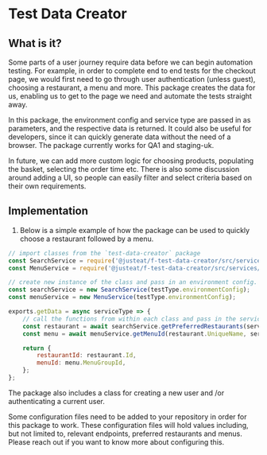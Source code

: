 <Meta title="Documentation/Guides/Test Data Creator"/>

# Test Data Creator

## What is it?

Some parts of a user journey require data before we can begin automation testing. For example, in order to complete end to end tests for the checkout page, we would first need to go through user authentication (unless guest), choosing a restaurant, a menu and more. This package creates the data for us, enabling us to get to the page we need and automate the tests straight away.

In this package, the environment config and service type are passed in as parameters, and the respective data is returned. It could also be useful for developers, since it can quickly generate data without the need of a browser. The package currently works for QA1 and staging-uk.

In future, we can add more custom logic for choosing products, populating the basket, selecting the order time etc. There is also some discussion around adding a UI, so people can easily filter and select criteria based on their own requirements.


## Implementation

1. Below is a simple example of how the package can be used to quickly choose a restaurant followed by a menu.

```javascript
// import classes from the `test-data-creator` package
const SearchService = require('@justeat/f-test-data-creator/src/services/searchService');
const MenuService = require('@justeat/f-test-data-creator/src/services/menuService');

// create new instance of the class and pass in an environment config.
const searchService = new SearchService(testType.environmentConfig);
const menuService = new MenuService(testType.environmentConfig);

exports.getData = async serviceType => {
    // call the functions from within each class and pass in the serviceType
    const restaurant = await searchService.getPreferredRestaurants(serviceType);
    const menu = await menuService.getMenuId(restaurant.UniqueName, serviceType);

    return {
        restaurantId: restaurant.Id,
        menuId: menu.MenuGroupId,
    };
};
```
The package also includes a class for creating a new user and /or authenticating a current user. 

Some configuration files need to be added to your repository in order for this package to work. These configuration files will hold values including, but not limited to, relevant endpoints, preferred restaurants and menus. Please reach out if you want to know more about configuring this.